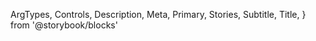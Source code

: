   ArgTypes,
  Controls,
  Description,
  Meta,
  Primary,
  Stories,
  Subtitle,
  Title,
} from '@storybook/blocks'


<Meta of={InputFileStories} />

<Title />

<Subtitle />

<Description />

---

## Props

On top of all the props, attributes and event handler you can set on a
`<input />` element, the component accepts the following props:

<ArgTypes />

<Stories includePrimary={false} title="InputFiles" />

## Playground

<Primary />

<Controls />
